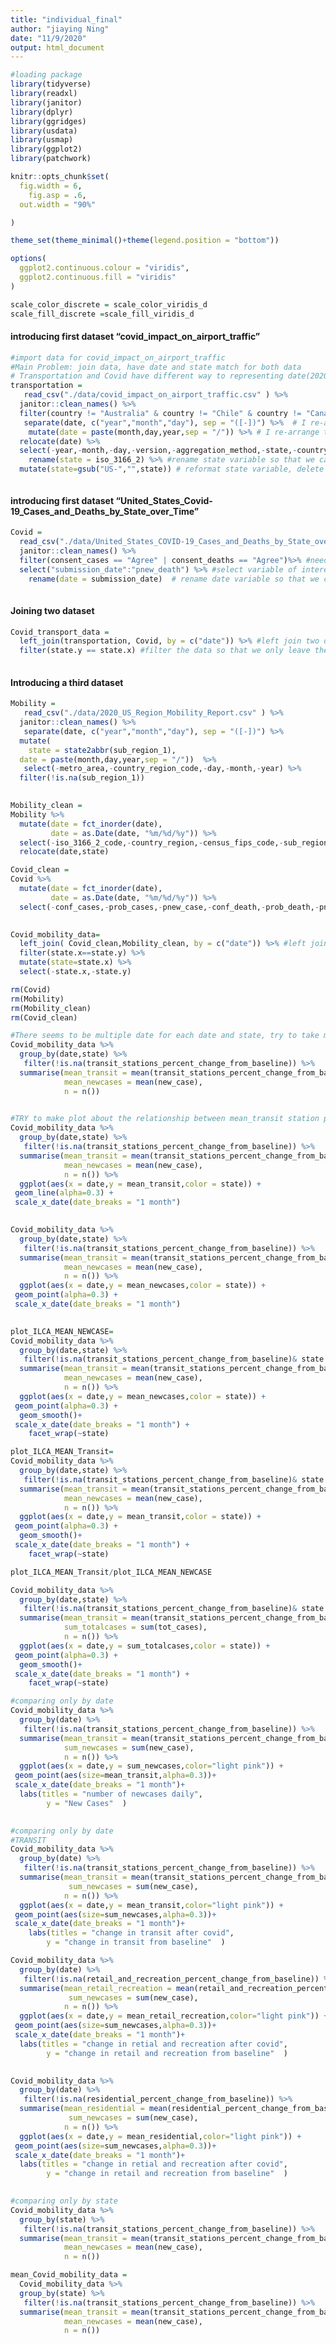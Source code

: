 ```yaml
---
title: "individual_final"
author: "jiaying Ning"
date: "11/9/2020"
output: html_document
---
```


```r
#loading package
library(tidyverse)
library(readxl)
library(janitor)
library(dplyr)
library(ggridges)
library(usdata)
library(usmap)
library(ggplot2)
library(patchwork)

knitr::opts_chunk$set(
  fig.width = 6,
    fig.asp = .6,
  out.width = "90%"

)

theme_set(theme_minimal()+theme(legend.position = "bottom"))

options(
  ggplot2.continuous.colour = "viridis",
  ggplot2.continuous.fill = "viridis"
)

scale_color_discrete = scale_color_viridis_d
scale_fill_discrete =scale_fill_viridis_d
```



#### introducing first dataset "covid_impact_on_airport_traffic"
```r
#import data for covid_impact_on_airport_traffic
#Main Problem: join data, have date and state match for both data
# Transportation and Covid have different way to representing date(2020-01-01 in transportation date and 01/01/2020 in Covid data)
transportation = 
   read_csv("./data/covid_impact_on_airport_traffic.csv" ) %>%
  janitor::clean_names() %>%
  filter(country != "Australia" & country != "Chile" & country != "Canada") %>% #only leave United States data 
   separate(date, c("year","month","day"), sep = "([-])") %>%  # I re-arrange the date information so that it matched the date format in Covid data
    mutate(date = paste(month,day,year,sep = "/")) %>% # I re-arrange the date information so that it matched the date format in Covid data
  relocate(date) %>% 
  select(-year,-month,-day,-version,-aggregation_method,-state,-country) %>% #delete variable that is not in our interest
    rename(state = iso_3166_2) %>% #rename state variable so that we can combine two data 
  mutate(state=gsub("US-","",state)) # reformat state variable, delete prefix of US-



```

#### introducing first dataset "United_States_Covid-19_Cases_and_Deaths_by_State_over_Time"
```r
Covid =  
  read_csv("./data/United_States_COVID-19_Cases_and_Deaths_by_State_over_Time.csv" ) %>%
  janitor::clean_names() %>%
  filter(consent_cases == "Agree" | consent_deaths == "Agree")%>% #need to decided whether this step is necessary
  select("submission_date":"pnew_death") %>% #select variable of interest, need to look further into which variable we are interested in and way
    rename(date = submission_date)  # rename date variable so that we can match data accordingly
  
```

#### Joining two dataset
```r

Covid_transport_data = 
  left_join(transportation, Covid, by = c("date")) %>% #left join two data, by date
  filter(state.y == state.x) #filter the data so that we only leave the data that have matching date and state
  
```


#### Introducing a third dataset
```r

Mobility = 
   read_csv("./data/2020_US_Region_Mobility_Report.csv" ) %>%
  janitor::clean_names() %>%
   separate(date, c("year","month","day"), sep = "([-])") %>%
  mutate(
    state = state2abbr(sub_region_1),
  date = paste(month,day,year,sep = "/"))  %>%
   select(-metro_area,-country_region_code,-day,-month,-year) %>%
  filter(!is.na(sub_region_1))
  
```


```r
Mobility_clean = 
Mobility %>%
  mutate(date = fct_inorder(date),
         date = as.Date(date, "%m/%d/%y")) %>%
  select(-iso_3166_2_code,-country_region,-census_fips_code,-sub_region_2,-sub_region_1) %>%
  relocate(date,state) 
```

```r
Covid_clean =
Covid %>%
  mutate(date = fct_inorder(date),
         date = as.Date(date, "%m/%d/%y")) %>%
  select(-conf_cases,-prob_cases,-pnew_case,-conf_death,-prob_death,-pnew_death)
  
```




```r
Covid_mobility_data=
  left_join( Covid_clean,Mobility_clean, by = c("date")) %>% #left join two data, by date
  filter(state.x==state.y) %>%
  mutate(state=state.x) %>%
  select(-state.x,-state.y)
```


```r
rm(Covid)
rm(Mobility)
rm(Mobility_clean)
rm(Covid_clean)


```


```r

#There seems to be multiple date for each date and state, try to take mean of it 
Covid_mobility_data %>%
  group_by(date,state) %>%
   filter(!is.na(transit_stations_percent_change_from_baseline)) %>%
  summarise(mean_transit = mean(transit_stations_percent_change_from_baseline),
            mean_newcases = mean(new_case),
            n = n()) 
  
```


```r

#TRY to make plot about the relationship between mean_transit station percent change and date
Covid_mobility_data %>%
  group_by(date,state) %>%
   filter(!is.na(transit_stations_percent_change_from_baseline)) %>%
  summarise(mean_transit = mean(transit_stations_percent_change_from_baseline),
            mean_newcases = mean(new_case),
            n = n()) %>%
  ggplot(aes(x = date,y = mean_transit,color = state)) +
 geom_line(alpha=0.3) +
 scale_x_date(date_breaks = "1 month")
  
```

```r
Covid_mobility_data %>%
  group_by(date,state) %>%
   filter(!is.na(transit_stations_percent_change_from_baseline)) %>%
  summarise(mean_transit = mean(transit_stations_percent_change_from_baseline),
            mean_newcases = mean(new_case),
            n = n()) %>%
  ggplot(aes(x = date,y = mean_newcases,color = state)) +
 geom_point(alpha=0.3) +
 scale_x_date(date_breaks = "1 month")
  
```

```r
plot_ILCA_MEAN_NEWCASE=
Covid_mobility_data %>%
  group_by(date,state) %>%
   filter(!is.na(transit_stations_percent_change_from_baseline)& state == c("LA","IL")) %>%
  summarise(mean_transit = mean(transit_stations_percent_change_from_baseline),
            mean_newcases = mean(new_case),
            n = n()) %>%
  ggplot(aes(x = date,y = mean_newcases,color = state)) +
 geom_point(alpha=0.3) +
  geom_smooth()+
 scale_x_date(date_breaks = "1 month") +
    facet_wrap(~state)

```

```r
plot_ILCA_MEAN_Transit=
Covid_mobility_data %>%
  group_by(date,state) %>%
   filter(!is.na(transit_stations_percent_change_from_baseline)& state == c("LA","IL")) %>%
  summarise(mean_transit = mean(transit_stations_percent_change_from_baseline),
            mean_newcases = mean(new_case),
            n = n()) %>%
  ggplot(aes(x = date,y = mean_transit,color = state)) +
 geom_point(alpha=0.3) +
  geom_smooth()+
 scale_x_date(date_breaks = "1 month") +
    facet_wrap(~state)
```


```r
plot_ILCA_MEAN_Transit/plot_ILCA_MEAN_NEWCASE
```


```r
Covid_mobility_data %>%
  group_by(date,state) %>%
   filter(!is.na(transit_stations_percent_change_from_baseline)& state == c("LA","IL")) %>%
  summarise(mean_transit = mean(transit_stations_percent_change_from_baseline),
            sum_totalcases = sum(tot_cases),
            n = n()) %>%
  ggplot(aes(x = date,y = sum_totalcases,color = state)) +
 geom_point(alpha=0.3) +
  geom_smooth()+
 scale_x_date(date_breaks = "1 month") +
    facet_wrap(~state)
```

```r

#comparing only by date
Covid_mobility_data %>%
  group_by(date) %>%
   filter(!is.na(transit_stations_percent_change_from_baseline)) %>%
  summarise(mean_transit = mean(transit_stations_percent_change_from_baseline),
            sum_newcases = sum(new_case),
            n = n()) %>%
  ggplot(aes(x = date,y = sum_newcases,color="light pink")) +
 geom_point(aes(size=mean_transit,alpha=0.3))+
 scale_x_date(date_breaks = "1 month")+   
  labs(titles = "number of newcases daily",
        y = "New Cases"  )
  
```
```r
#comparing only by date
#TRANSIT
Covid_mobility_data %>%
  group_by(date) %>%
   filter(!is.na(transit_stations_percent_change_from_baseline)) %>%
  summarise(mean_transit = mean(transit_stations_percent_change_from_baseline),
             sum_newcases = sum(new_case),
            n = n()) %>%
  ggplot(aes(x = date,y = mean_transit,color="light pink")) +
 geom_point(aes(size=sum_newcases,alpha=0.3))+
 scale_x_date(date_breaks = "1 month")+
    labs(titles = "change in transit after covid",
        y = "change in transit from baseline"  )
```

```r
Covid_mobility_data %>%
  group_by(date) %>%
   filter(!is.na(retail_and_recreation_percent_change_from_baseline)) %>%
  summarise(mean_retail_recreation = mean(retail_and_recreation_percent_change_from_baseline),
             sum_newcases = sum(new_case),
            n = n()) %>%
  ggplot(aes(x = date,y = mean_retail_recreation,color="light pink")) +
 geom_point(aes(size=sum_newcases,alpha=0.3))+
 scale_x_date(date_breaks = "1 month")+  
  labs(titles = "change in retial and recreation after covid",
        y = "change in retail and recreation from baseline"  )
  
```


```r

Covid_mobility_data %>%
  group_by(date) %>%
   filter(!is.na(residential_percent_change_from_baseline)) %>%
  summarise(mean_residential = mean(residential_percent_change_from_baseline),
             sum_newcases = sum(new_case),
            n = n()) %>%
  ggplot(aes(x = date,y = mean_residential,color="light pink")) +
 geom_point(aes(size=sum_newcases,alpha=0.3))+
 scale_x_date(date_breaks = "1 month")+  
  labs(titles = "change in retial and recreation after covid",
        y = "change in retail and recreation from baseline"  )
  
```

```r
#comparing only by state
Covid_mobility_data %>%
  group_by(state) %>%
   filter(!is.na(transit_stations_percent_change_from_baseline)) %>%
  summarise(mean_transit = mean(transit_stations_percent_change_from_baseline),
            mean_newcases = mean(new_case),
            n = n()) 

```


```r
mean_Covid_mobility_data =
  Covid_mobility_data %>%
  group_by(state) %>%
   filter(!is.na(transit_stations_percent_change_from_baseline)) %>%
  summarise(mean_transit = mean(transit_stations_percent_change_from_baseline),
            mean_newcases = mean(new_case),
            n = n()) 
```




